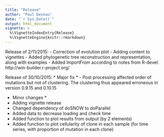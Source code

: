 ```yaml
---
title: "Release"
author: "Paul Deveau"
date: "`r Sys.Date()`"
output: html_document
vignette: >
  %\VignetteIndexEntry{Release}
  %\VignetteEngine{knitr::rmarkdown}
---
```

Release of 2/11/2015:
  - Correction of evolution plot
  - Adding content to vignettes
  - Added phylogenetic tree reconstruction and representation, along with examples
  - Added ImportFrom according to notes from R-devel: http://win-builder.r-project.org/

Release of 30/10/2015:
  * Major fix *
  - Post processing affected order of mutations but not of clustering. The clustering thus appeared erroneous in version 0.9.15 and 0.10.15
  
  * Minor changes *
  - Adding vignette release
  - Changed dependency of doSNOW to doParallel
  - Added data to decrease loading and check time
  - Added function to plot results from output (by 2 elements)
  - Added function to plot cellularity of clone in each sample (for time series, with proportion of mutation in each clone)